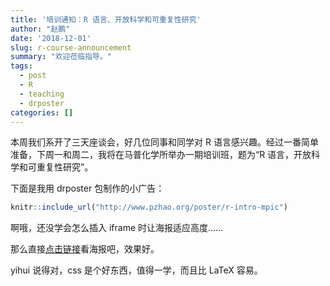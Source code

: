 ```yaml
---
title: '培训通知：R 语言、开放科学和可重复性研究'
author: "赵鹏"
date: '2018-12-01'
slug: r-course-announcement
summary: "欢迎莅临指导。"
tags:
  - post
  - R
  - teaching
  - drposter
categories: []
---
```



本周我们系开了三天座谈会，好几位同事和同学对 R 语言感兴趣。经过一番简单准备，下周一和周二，我将在马普化学所举办一期培训班，题为“R 语言，开放科学和可重复性研究”。

下面是我用 drposter 包制作的小广告：

```r
knitr::include_url("http://www.pzhao.org/poster/r-intro-mpic")
```

啊哦，还没学会怎么插入 iframe 时让海报适应高度……

那么直接[点击链接](http://www.pzhao.org/poster/r-intro-mpic)看海报吧，效果好。

yihui 说得对，css 是个好东西，值得一学，而且比 LaTeX 容易。